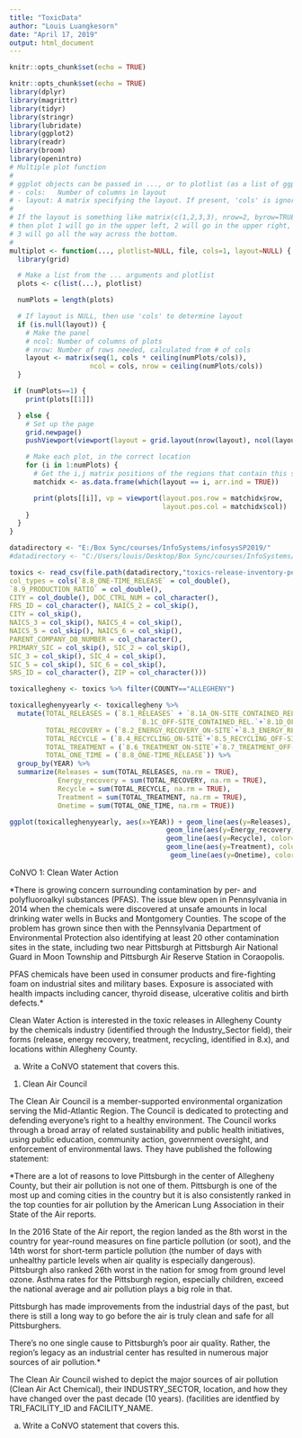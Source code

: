 ```yaml
---
title: "ToxicData"
author: "Louis Luangkesorn"
date: "April 17, 2019"
output: html_document
---
```


```r
knitr::opts_chunk$set(echo = TRUE)
```

```r
knitr::opts_chunk$set(echo = TRUE)
library(dplyr)
library(magrittr)
library(tidyr)
library(stringr)
library(lubridate)
library(ggplot2)
library(readr)
library(broom)
library(openintro)
# Multiple plot function
#
# ggplot objects can be passed in ..., or to plotlist (as a list of ggplot objects)
# - cols:   Number of columns in layout
# - layout: A matrix specifying the layout. If present, 'cols' is ignored.
#
# If the layout is something like matrix(c(1,2,3,3), nrow=2, byrow=TRUE),
# then plot 1 will go in the upper left, 2 will go in the upper right, and
# 3 will go all the way across the bottom.
#
multiplot <- function(..., plotlist=NULL, file, cols=1, layout=NULL) {
  library(grid)

  # Make a list from the ... arguments and plotlist
  plots <- c(list(...), plotlist)

  numPlots = length(plots)

  # If layout is NULL, then use 'cols' to determine layout
  if (is.null(layout)) {
    # Make the panel
    # ncol: Number of columns of plots
    # nrow: Number of rows needed, calculated from # of cols
    layout <- matrix(seq(1, cols * ceiling(numPlots/cols)),
                    ncol = cols, nrow = ceiling(numPlots/cols))
  }

 if (numPlots==1) {
    print(plots[[1]])

  } else {
    # Set up the page
    grid.newpage()
    pushViewport(viewport(layout = grid.layout(nrow(layout), ncol(layout))))

    # Make each plot, in the correct location
    for (i in 1:numPlots) {
      # Get the i,j matrix positions of the regions that contain this subplot
      matchidx <- as.data.frame(which(layout == i, arr.ind = TRUE))

      print(plots[[i]], vp = viewport(layout.pos.row = matchidx$row,
                                      layout.pos.col = matchidx$col))
    }
  }
}
```
```r
datadirectory <- "E:/Box Sync/courses/InfoSystems/infosysSP2019/"
#datadirectory <- "C:/Users/louis/Desktop/Box Sync/courses/InfoSystems/infosysSP2018/"

toxics <- read_csv(file.path(datadirectory,"toxics-release-inventory-pennsylvania-1987-2015.csv"),
col_types = cols(`8.8_ONE-TIME_RELEASE` = col_double(),
`8.9_PRODUCTION_RATIO` = col_double(),
CITY = col_double(), DOC_CTRL_NUM = col_character(),
FRS_ID = col_character(), NAICS_2 = col_skip(),
CITY = col_skip(),
NAICS_3 = col_skip(), NAICS_4 = col_skip(),
NAICS_5 = col_skip(), NAICS_6 = col_skip(),
PARENT_COMPANY_DB_NUMBER = col_character(),
PRIMARY_SIC = col_skip(), SIC_2 = col_skip(),
SIC_3 = col_skip(), SIC_4 = col_skip(),
SIC_5 = col_skip(), SIC_6 = col_skip(),
SRS_ID = col_character(), ZIP = col_character()))

toxicallegheny <- toxics %>% filter(COUNTY=="ALLEGHENY")
```


```r
toxicalleghenyyearly <- toxicallegheny %>%
  mutate(TOTAL_RELEASES = (`8.1_RELEASES` + `8.1A_ON-SITE_CONTAINED_REL.`+ `8.1B_ON-SITE_OTHER_RELEASES` +
                                `8.1C_OFF-SITE_CONTAINED_REL.`+`8.1D_OFF-SITE_OTHER_RELEASES`),
         TOTAL_RECOVERY = (`8.2_ENERGY_RECOVERY_ON-SITE`+`8.3_ENERGY_RECOVERY_OFF-SITE`),
         TOTAL_RECYCLE = (`8.4_RECYCLING_ON-SITE`+`8.5_RECYCLING_OFF-SITE`),
         TOTAL_TREATMENT = (`8.6_TREATMENT_ON-SITE`+`8.7_TREATMENT_OFF-SITE`),
         TOTAL_ONE_TIME = (`8.8_ONE-TIME_RELEASE`)) %>%
  group_by(YEAR) %>%
  summarize(Releases = sum(TOTAL_RELEASES, na.rm = TRUE), 
            Energy_recovery = sum(TOTAL_RECOVERY, na.rm = TRUE),
            Recycle = sum(TOTAL_RECYCLE, na.rm = TRUE),
            Treatment = sum(TOTAL_TREATMENT, na.rm = TRUE),
            Onetime = sum(TOTAL_ONE_TIME, na.rm = TRUE))
```


```r
ggplot(toxicalleghenyyearly, aes(x=YEAR)) + geom_line(aes(y=Releases), color="black") +
                                       geom_line(aes(y=Energy_recovery), color="blue") +
                                       geom_line(aes(y=Recycle), color="green") +
                                       geom_line(aes(y=Treatment), color="purple") +
                                        geom_line(aes(y=Onetime), color="red")

```


CoNVO 1:  Clean Water Action

*There is growing concern surrounding contamination by per- and polyfluoroalkyl substances (PFAS). The issue blew open in Pennsylvania in 2014 when the chemicals were discovered at unsafe amounts in local drinking water wells in Bucks and Montgomery Counties. The scope of the problem has grown since then with the Pennsylvania Department of Environmental Protection also identifying at least 20 other contamination sites in the state, including two near Pittsburgh at Pittsburgh Air National Guard in Moon Township and Pittsburgh Air Reserve Station in Coraopolis.

PFAS chemicals have been used in consumer products and fire-fighting foam on industrial sites and military bases. Exposure is associated with health impacts including cancer, thyroid disease, ulcerative colitis and birth defects.*

Clean Water Action is interested in the toxic releases in Allegheny County by the chemicals industry (identified through the Industry_Sector field), their forms (release, energy recovery, treatment, recycling, identified in 8.x), and locations within Allegheny County.

a. Write a CoNVO statement that covers this.

1. Clean Air Council

The Clean Air Council is a member-supported environmental organization serving the Mid-Atlantic Region. The Council is dedicated to protecting and defending everyone’s right to a healthy environment. The Council works through a broad array of related sustainability and public health initiatives, using public education, community action, government oversight, and enforcement of environmental laws.  They have published the following statement:

*There are a lot of reasons to love Pittsburgh in the center of Allegheny County, but their air pollution is not one of them. Pittsburgh is one of the most up and coming cities in the country but it is also consistently ranked in the top counties for air pollution by the American Lung Association in their State of the Air reports.

In the 2016 State of the Air report, the region landed as the 8th worst in the country for year-round measures on fine particle pollution (or soot), and the 14th worst for short-term particle pollution (the number of days with unhealthy particle levels when air quality is especially dangerous). Pittsburgh also ranked 26th worst in the nation for smog from ground level ozone. Asthma rates for the Pittsburgh region, especially children, exceed the national average and air pollution plays a big role in that.

Pittsburgh has made improvements from the industrial days of the past, but there is still a long way to go before the air is truly clean and safe for all Pittsburghers.

There’s no one single cause to Pittsburgh’s poor air quality. Rather, the region’s legacy as an industrial center has resulted in numerous major sources of air pollution.*

The Clean Air Council wished to depict the major sources of air pollution (Clean Air Act Chemical), their INDUSTRY_SECTOR, location, and how they have changed over the past decade (10 years). (facilities are identfied by TRI_FACILITY_ID and FACILITY_NAME.


a. Write a CoNVO statement that covers this.


